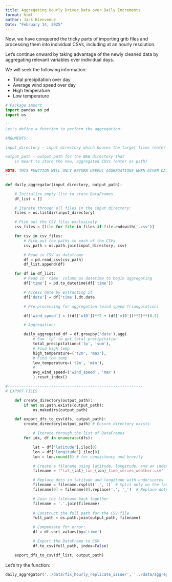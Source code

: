 ```yaml
---
title: Aggregating Hourly Driver Data over Daily Increments
format: html
author: Jack Bienvenue
Date: "February 14, 2025"
---
```


Now, we have conquered the tricky parts of importing grib files and processing them into individual CSVs, including at an hourly resolution.

Let's continue onward by taking advantage of the newly cleaned data by aggregating relevant variables over individual days.

We will seek the following information:

- Total precipitation over day
- Average wind speed over day
- High temperature
- Low temperature

``` python

# Package import
import pandas as pd
import os

''' 
Let's define a function to perform the aggregation:

ARGUMENTS:

input_directory - input directory which houses the target files (enter as relative path)

output_path - output path for the NEW directory that 
    is meant to store the new, aggregated CSVs (enter as path)

NOTE: THIS FUNCTION WILL ONLY RETURN USEFUL AGGREGATIONS WHEN GIVEN DATA WITH HOURLY GRANULARITY AS AN INPUT.
'''

def daily_aggregator(input_directory, output_path):

    # Initialize empty list to store DataFrames
    df_list = []

    # Iterate through all files in the input directory:
    files = os.listdir(input_directory)

    # Pick out the CSV files exclusively
    csv_files = [file for file in files if file.endswith('.csv')]

    for csv in csv_files:
        # Pick out the paths to each of the CSVs
        csv_path = os.path.join(input_directory, csv)

        # Read in CSV as dataframe
        df = pd.read_csv(csv_path)
        df_list.append(df)

    for df in df_list:
        # Read in 'time' column as datetime to begin aggregating
        df['time'] = pd.to_datetime(df['time'])

        # Access date by extracting it 
        df['date'] = df['time'].dt.date

        # Pre-processing for aggregation (wind speed triangulation)

        df['wind_speed'] = ((df['u10'])**2 + (df['v10'])**2)**(0.5)

        # Aggregation: 

        daily_aggregated_df = df.groupby('date').agg(
            # Sum 'tp' to get total precipitation
            total_precipitation=('tp', 'sum'),
            # Find high temp
            high_temperature=('t2m', 'max'),
            # Find low temp
            low_temperature=('t2m', 'min'),
            # 
            avg_wind_speed=('wind_speed', 'max')
            ).reset_index()

#-----------------------------------------------------------
# EXPORT FILES

    def create_directory(output_path):
        if not os.path.exists(output_path):
            os.makedirs(output_path)

    def export_dfs_to_csv(dfs, output_path): 
        create_directory(output_path) # Ensure directory exists

            # Iterate through the list of DataFrames
        for idx, df in enumerate(dfs):

            lat = df['latitude'].iloc[0]
            lon = df['longitude'].iloc[0]
            lon = lon.round(5) # for consistency and brevity

            # Create a filename using latitude, longitude, and an index
            filename = f"lat_{lat}_lon_{lon}_time_series_weather.csv"

            # Replace dots in latitude and longitude with underscores
            filename = filename.rsplit('.', 1)  # Split only on the last dot (the file extension)
            filename[0] = filename[0].replace('.', '_')  # Replace dots in the main part of the filename

            # Join the filename back together
            filename = '.'.join(filename)
            
            # Construct the full path for the CSV file
            full_path = os.path.join(output_path, filename)

            # Compensate for error:
            df = df.sort_values(by='time')

            # Export the DataFrame to CSV
            df.to_csv(full_path, index=False)

    export_dfs_to_csv(df_list, output_path)

```

Let's try the function:

``` python
daily_aggregator('../data/fix_hourly_replicate_issue/', '../data/aggregation_trial/')
```